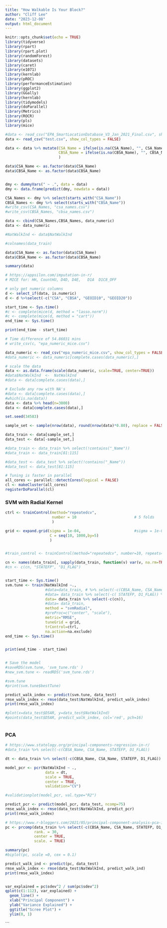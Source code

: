 ```yaml
---
title: "How Walkable Is Your Block?"
author: "Cliff Lee"
date: "2023-12-08"
output: html_document
---
```


```r
knitr::opts_chunk$set(echo = TRUE)
library(tidyverse)
library(rpart)
library(rpart.plot)
library(randomForest)
library(datasets)
library(caret)
library(e1071)
library(kernlab)
library(pROC)
library(performanceEstimation)
library(ggplot2)
library(GGally)
library(kernlab)
library(tidymodels)
library(doParallel)
library(Metrics)
library(ROCR)
library(pls)
library(mice)
```



```r
#data <- read_csv("EPA_SmartLocationDatabase_V3_Jan_2021_Final.csv", show_col_types = FALSE)
data <- read_csv("test.csv", show_col_types = FALSE)

data <- data %>% mutate(CSA_Name = ifelse(is.na(CSA_Name), "", CSA_Name),
                        CBSA_Name = ifelse(is.na(CBSA_Name), "", CBSA_Name),
                        )

data$CSA_Name <- as.factor(data$CSA_Name)
data$CBSA_Name <- as.factor(data$CBSA_Name)


dmy <- dummyVars(" ~ .", data = data)
dmy <- data.frame(predict(dmy, newdata = data))

CSA_Names <- dmy %>% select(starts_with("CSA_Name"))
CBSA_Names <- dmy %>% select(starts_with("CBSA_Name"))
#write_csv(CSA_Names, "csa_names.csv")
#write_csv(CBSA_Names, "cbsa_names.csv")

data <- cbind(CSA_Names,CBSA_Names, data_numeric)
data <- data_numeric

#NatWalkInd <- data$NatWalkInd
```

```r
#colnames(data_train)

data$CSA_Name <- as.factor(data$CSA_Name)
data$CBSA_Name <- as.factor(data$CBSA_Name)
```

```r
summary(data)
```


```r
# https://appsilon.com/imputation-in-r/
# MICE for: HH, CountHU, D4D, D4E,   D1A  D1C8_OFF

# only get numeric columns
d <- select_if(data, is.numeric)
d <- d %>%select(-c("CSA", "CBSA", "GEOID10", "GEOID20"))

start_time <- Sys.time()
#c <- complete(mice(d, method = "lasso.norm"))
#c <- complete(mice(d, method = "cart"))
end_time <- Sys.time()

print(end_time - start_time)

# Time difference of 54.86031 mins
# write_csv(c, "epa_numeric_mice.csv")

data_numeric <- read_csv("epa_numeric_mice.csv", show_col_types = FALSE)
#data_numeric <- data_numeric[complete.cases(data_numeric),]

```

```r
# scale the data
data <- as.data.frame(scale(data_numeric, scale=TRUE, center=TRUE))
#data$NatWalkInd  <-  NatWalkInd
#data <- data[complete.cases(data),]

```


```r
# Exclude any row with NA's
#data <- data[complete.cases(data),]
#which(is.na(data))
data <- data %>% head(n=3000)
data <- data[complete.cases(data),]

```

```r
set.seed(34583)

sample_set <- sample(nrow(data), round(nrow(data)*0.80), replace = FALSE)

data_train <- data[sample_set,]
data_test <- data[-sample_set,]


```

```r

#data_train <- data_train %>% select(!contains("_Name"))
#data_train <- data_train[81:115]

#data_test <- data_test %>% select(!contains("_Name"))
#data_test <- data_test[81:115]
```

```r
# Tuning is faster in parallel
all_cores <- parallel::detectCores(logical = FALSE)
cl <- makeCluster(all_cores)
registerDoParallel(cl)
```


### SVM with Radial Kernel
```r


ctrl <- trainControl(method="repeatedcv",
                     number = 10                          # 5 folds
                     )

grid <- expand.grid(sigma = 1e-04,                        #sigma = 1e-08 * 10^(seq(0,6,1)),
                    C = seq(10, 1000,by=5)
                    )


#train_control <- trainControl(method="repeatedcv", number=10, repeats=3)

cn <- names(data_train[, sapply(data_train, function(v) var(v, na.rm=TRUE)==0)])
#cn <- c(cn, "STATEFP", "D1_FLAG")


start_time <- Sys.time()
svm.tune <- train(NatWalkInd ~., 
                  #data=data_train, # %>% select(-c(CBSA_Name, CSA_Name, STATEFP, D1_FLAG)),
                  #data= data_train %>% select(-c( STATEFP, D1_FLAG)) %>% select(-c(constant_names))
                  data= data_train %>% select(-c(cn)),
                  #data= data_train,
                  method = "svmRadial",
                  #preProc=c("center", "scale"),
                  metric="RMSE",
                  tuneGrid = grid,
                  trControl=ctrl,
                  na.action=na.exclude)
end_time <- Sys.time()


print(end_time - start_time)


# Save the model
#saveRDS(svm.tune, 'svm_tune.rds' )
#new_svm.tune <- readRDS('svm_tune.rds')
```



```r
#svm.tune
#print(svm.tune$bestTune)
```







```r
predict_walk_index <- predict(svm.tune, data_test)
rmse_walk_index <- rmse(data_test$NatWalkInd, predict_walk_index)
print(rmse_walk_index)
```


```r

#plot(x=data_test$D5AR, y=data_test$NatWalkInd)
#points(data_test$D5AR, predict_walk_index, col='red', pch=16)



```


### PCA 

```r
# https://www.statology.org/principal-components-regression-in-r/
#data_train %>% select(-c(CBSA_Name, CSA_Name, STATEFP, D1_FLAG))

dt <- data_train %>% select(-c(CBSA_Name, CSA_Name, STATEFP, D1_FLAG))

model_pcr <- pcr(NatWalkInd ~ .,
                  data = dt,
                  scale = TRUE,
                  center = TRUE,
                  validation="CV")

#validationplot(model_pcr, val.type="R2")

predict_pcr <- predict(model_pcr, data_test, ncomp=75)
rmse_walk_index <- rmse(data_test$NatWalkInd, predict_pcr)
print(rmse_walk_index)


```





```r
# https://www.r-bloggers.com/2021/05/principal-component-analysis-pca-in-r/
pc <- prcomp(data_train %>% select(-c(CBSA_Name, CSA_Name, STATEFP, D1_FLAG, NatWalkInd)),
             rank. = 30,
             center = TRUE,
             scale. = TRUE)

summary(pc)
#biplot(pc, scale =0, cex = 0.1)

predict_walk_ind <- predict(pc, data_test)
rmse_walk_index <- rmse(data_test$NatWalkInd, predict_walk_ind)
print(rmse_walk_index)


var_explained = pc$sdev^2 / sum(pc$sdev^2)
qplot(c(1:112), var_explained) + 
  geom_line() + 
  xlab("Principal Component") + 
  ylab("Variance Explained") +
  ggtitle("Scree Plot") +
  ylim(0, 1)


```



```



